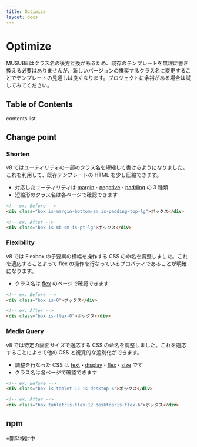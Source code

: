```yaml
---
title: Optimize
layout: docs
---
```


# Optimize

MUSUBii はクラス名の後方互換があるため、既存のテンプレートを無理に書き換える必要はありませんが、新しいバージョンの推奨するクラス名に変更することでテンプレートの見通しは良くなります。プロジェクトに余裕がある場合は試してみてください。

## Table of Contents

contents list

## Change point

### Shorten

v8 ではユーティリティの一部のクラス名を短縮して書けるようになりました。これを利用して、既存テンプレートの HTML を少し圧縮できます。

- 対応したユーティリティは [margin](/docs/margin)・[negative](/docs/negative)・[padding](/docs/padding) の 3 種類
- 短縮形のクラス名は各ページで確認できます

```html
<!-- ex. Before -->
<div class="box is-margin-bottom-sm is-padding-top-lg">ボックス</div>

<!-- ex. After -->
<div class="box is-mb-sm is-pt-lg">ボックス</div>
```

### Flexibility

v8 では Flexbox の子要素の横幅を操作する CSS の命名を調整しました。これを適応することよって flex の操作を行なっているプロパティであることが明確になります。

- クラス名は [flex](/docs/flex) のページで確認できます

```html
<!-- ex. Before -->
<div class="box is-0">ボックス</div>

<!-- ex. After -->
<div class="box is-flex-0">ボックス</div>
```

### Media Query

v8 では特定の画面サイズで適応する CSS の命名を調整しました。これを適応することによって他の CSS と視覚的な差別化ができます。

- 調整を行なった CSS は [text](/docs/text)・[display](/docs/display)・[flex](/docs/flex)・[size](/docs/size) です
- クラス名は各ページで確認できます

```html
<!-- ex. Before -->
<div class="box is-tablet-12 is-desktop-6">ボックス</div>

<!-- ex. After -->
<div class="box tablet:is-flex-12 desktop:is-flex-6">ボックス</div>
```

## npm

※開発検討中
